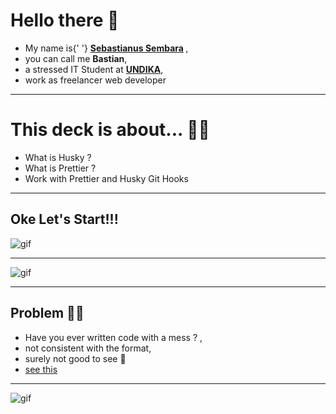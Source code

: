 
# Hello there 👋

<ul>
  <Appear>
    <li>
      My name is{' '}
      <b>
        <a href='https://sembara.codes'>Sebastianus Sembara</a>
      </b>
      ,
    </li>
    <li>
      you can call me <b>Bastian</b>,
    </li>
    <li>
      a stressed IT Student at <a href='https://www.dinamika.ac.id/'><b>UNDIKA</b></a>,
    </li>
    <li>
      work as freelancer web developer
    </li>
  </Appear>
</ul>

---

# This deck is about... 👨‍💻

- What is Husky ?
- What is Prettier ?
- Work with Prettier and Husky Git Hooks

---

## Oke Let's Start!!!
![gif](https://media1.tenor.com/images/6840e5585027aeb44a2fb6b6f1fba236/tenor.gif?itemid=5344094)

---

![gif](https://media1.tenor.com/images/bbd6503b23ac163464a803715198621b/tenor.gif?itemid=4780671)

--- 

## Problem 🧟‍♂️

<ul>
  <Appear>
    <li>
      Have you ever written code with a mess ?
      ,
    </li>
    <li>
      not consistent with the format,
    </li>
    <li>
      surely not good to see 🤔 
    </li>
    <li>
      <a href="https://github.com/ssembara/husky-and-prettier/blob/master/mess-code-format.png">see this</a>
    </li>
  </Appear>
</ul>

--- 

![gif](https://media1.tenor.com/images/120d8a357e6b15d0c7316f13f9a005a0/tenor.gif?itemid=8573044)



